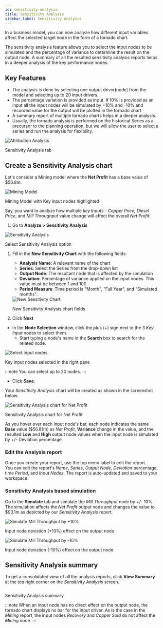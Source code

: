 ```yaml
---
id: sensitivity-analysis
title: Sensitivity Analysis
sidebar_label: Sensitivity Analysis
---
```



In a business model, you can now analyze how different input variables affect the selected target node in the form of a tornado chart.

The sensitivity analysis feature allows you to select the input nodes to be simulated and the percentage of variance to determine the result on the output node. A summary of all the resulted sensitivity analysis reports helps in a deeper analysis of the key performance nodes.

## Key Features

- The analysis is done by selecting one output driver(node) from the model and selecting up to 20 input drivers.
- The percentage variation is provided as input. If 10% is provided as an input all the input nodes will be simulated by +10% and -10% and recorded value for the output will be plotted in the tornado chart.
- A summary report of multiple tornado charts helps in a deeper analysis.
- Usually, the tornado analysis is performed on the historical Series as a precursor to the planning operation, but we will allow the user to select a series and run the analysis for flexibility.

<div class="center">
  <Zoom>
    <img
      alt="Attribution Analysis"
      src={useBaseUrl("/doc-images/analyze/sensitivity-tab.png")}
    />
  </Zoom>
  <p>Sensitivity Analysis tab</p>
</div>

## Create a Sensitivity Analysis chart

Let's consider a Mining model where the  **Net Profit** has a base value of $56.8m.

<div class="center">
  <Zoom>
    <img
      alt="Mining Model"
      src={useBaseUrl("/doc-images/analyze/mining-model.png")}
    />
  </Zoom>
  <p>Mining Model with Key input nodes highlighted</p>
</div>

Say, you want to analyze how multiple *key Inputs* - *Copper Price, Diesel Price*, and *Mill Throughput* value change will affect the overall *Net Profit*. 

1. Go to **Analyze > Sensitivity Analysis**

 <div class="center">
  <Zoom>
    <img
      alt="Sensitivity Analysis"
      src={useBaseUrl("/doc-images/analyze/sensitivity-analysis-option.png")}
    />
  </Zoom>
  <p>Select Sensitivity Analysis option</p>
 </div>

1. Fill in the **New Sensitivity Chart** with the following fields: 
   - **Analysis Name**: A relevant name of the chart
   - **Series**: Select the Series from the drop-down list
   - **Output Node**: The resultant node that is affected by the simulation
   - **Deviation**: Percentage of variance applied on the input nodes. This value must be between 1 and 100.
   - **Period Measure**: Time period is "Month", "Full Year", and "Simulated months".

   <div class="center">
    <Zoom>
     <img
      alt="New Sensitivity Chart"
      src={useBaseUrl("/doc-images/analyze/create-analysis.png")}
     />
    </Zoom>
    <p>New Sensitivity Analysis chart fields</p>
   </div>

1. Click **Next**
 - In the **Node Selection** window, click the plus (+) sign next to the 3 *Key Input* nodes to select them.
   - Start typing a node's name in the **Search** box to search for the related node.

 <div class="center">
  <Zoom>
    <img
      alt="Select input nodes"
      src={useBaseUrl("/doc-images/analyze/select-input-nodes.png")}
    />
  </Zoom>
  <p>Key input nodes selected in the right pane</p>
 </div>

 :::note
 You can select up to 20 nodes.
 :::

 - Click **Save**.

Your *Sensitivity Analysis* chart will be created as shown in the screenshot below:

<div class="center">
  <Zoom>
    <img
      alt="Sensitivity Analysis chart for Net Profit"
      src={useBaseUrl("/doc-images/analyze/sensitivity-analysis-chart.png")}
    />
  </Zoom>
  <p>Sensitivity Analysis chart for Net Profit</p>
</div>

As you hover over each input node's bar, each node indicates the same **Base** value ($56.81m) as *Net Profit*, **Variance** change in the value, and the resulted **Low** and **High** output node values when the input node is simulated by +/- Deviation percentage.

### Edit the Analysis report

Once you create your report, use the top menu label to edit the report.  
You can edit the report's *Name*, *Series*, *Output Node*, *Deviation* percentage, time *Period*, and *Input Nodes*.
The report is auto-updated and saved to your workspace.

### Sensitivity Analysis based simulation

Go to the **Simulate** tab and simulate the *Mill Throughput* node by +/- 10%.
The simulation affects the *Net Profit* output node and changes the value to $93.1m as depicted by our *Sensitivity Analysis* report.

<div class="center">
  <Zoom>
    <img
      alt="Simulate Mill Throughput by +10%"
      src={useBaseUrl("/doc-images/analyze/simulate-node-better.png")}
    />
  </Zoom>
  <p>Input node deviation (+10%) effect on the output node</p>
</div>

<div class="center">
  <Zoom>
    <img
      alt="Simulate Mill Throughput by -10%"
      src={useBaseUrl("/doc-images/analyze/simulate-node-worst.png")}
    />
  </Zoom>
  <p>Input node deviation (-10%) effect on the output node</p>
</div>

## Sensitivity Analysis summary

To get a consolidated view of all the analysis reports, click **View Summary** at the top right corner on the *Sensitivity Analysis* screen.

<div class="center">
  <Zoom>
    <img
      alt=""
      src={useBaseUrl("/doc-images/analyze/sensitivity-analysis-summary.png")}
    />
  </Zoom>
  <p>Sensitivity Analysis summary</p>
</div>

:::note
When an input node has no direct effect on the output node, the tornado chart displays no bar for the input driver. 
As is the case in the *Mining* report, the input nodes *Recovery* and *Copper Sold* do not affect the *Mining* node.
:::
